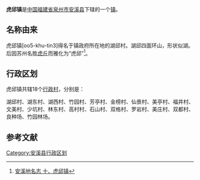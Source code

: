 {{中国乡级行政区
| 行政区全称 = 虎邱镇
| 景观照片文件名 =
| 景观照片描述 =
| 汉语拼音 =
| 通用拼音 =
| 注音符號 =
| 其它标音类型1 =
| 其它标音1 =
| 其它标音类型2 =
| 其它标音2 =
| 其它语言类型1 =
| 其它语言地名1 =
| 其它语言类型2 =
| 其它语言地名2 =
| 上级行政区 = [[福建省|福建省]][[泉州市|泉州市]][[安溪县|安溪县]]
| 行政区类别 = [[镇|镇]]
| 行政区划代码 =350524108
| 地理坐标 =
| 总面积 = 161.77平方公里
| 户籍人口 =
| 户籍人口年份 =
| 常住人口 =
| 常住人口年份 =
| 人口密度 =
| 行政区划 =
| 官方网站 =
| 政府驻地 =湖邱村
| 邮政编码 =
| 毗邻行政区 = 北面为[[尚卿乡|尚卿乡]]、[[蓬莱镇_(安溪县)|蓬莱镇]]<br />南面为[[大坪乡_(安溪县)|大坪乡]]、[[长泰县|长泰县]][[枋洋镇|枋洋镇]]<br />西面[[西坪镇_(安溪县)|西坪镇]]、[[龙涓乡|龙涓乡]]<br />东面为[[官桥镇_(安溪县)|官桥镇]]、[[龙门镇_(安溪县)|龙门镇]]
| 位置图文件名 =
| 位置图描述 =
}}
'''虎邱镇'''是[[中华人民共和国|中国]][[福建省|福建省]][[泉州市|泉州市]][[安溪县|安溪县]]下辖的一个[[镇|镇]]。

== 名称由来 ==
虎邱镇[oo5-khu-tin3]得名于镇政府所在地的湖邱村。湖邱四面环山，形状似湖。后因苏州名胜[[虎丘|虎丘]]而雅化为“虎邱”<ref>[http://www.axdfz.gov.cn/ShowText.asp?ToBook=18009&index=21& 安溪地名志 十、虎邱镇]{{Dead link|date=2018年6月 |bot=InternetArchiveBot |fix-attempted=no }}</ref>。

== 行政区划 ==

虎邱镇共辖18个[[行政村|行政村]]，分别是：

湖邱村、湖东村、湖西村、竹园村、芳亭村、金榜村、仙景村、美亭村、福井村、文美村、少坑村、林东村、高村村、石山村、双格村、罗岩村、美庄村、双都村、良种场、竹园林场。

==参考文献==
<div class="references-small">
<references></references>
</div>
{{安溪县行政区划}}
{{福建小作品}}

[[Category:安溪县行政区划|Category:安溪县行政区划]]